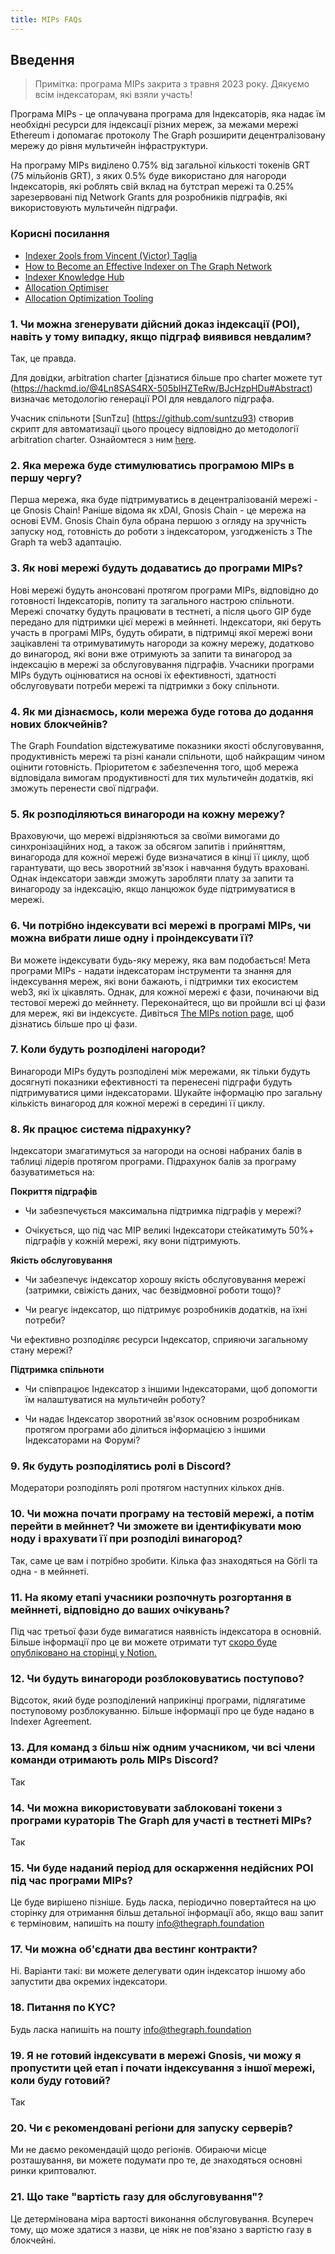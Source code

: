 ```yaml
---
title: MIPs FAQs
---
```


## Введення

> Примітка: програма MIPs закрита з травня 2023 року. Дякуємо всім індексаторам, які взяли участь!

Програма MIPs - це оплачувана програма для Індексаторів, яка надає їм необхідні ресурси для індексації різних мереж, за межами мережі Ethereum і допомагає протоколу The Graph розширити децентралізовану мережу до рівня мультичейн інфраструктури.

На програму MIPs виділено 0.75% від загальної кількості токенів GRT (75 мільйонів GRT), з яких 0.5% буде використано для нагороди Індексаторів, які роблять свій вклад на бутстрап мережі та 0.25% зарезервовані під Network Grants для розробників підграфів, які використовують мультичейн підграфи.

### Корисні посилання

- [Indexer 2ools from Vincent (Victor) Taglia](https://indexer-2ools.vincenttaglia.com/#/)
- [How to Become an Effective Indexer on The Graph Network](https://thegraph.com/blog/how-to-become-indexer/)
- [Indexer Knowledge Hub](https://thegraph.academy/indexers/)
- [Allocation Optimiser](https://github.com/graphprotocol/allocationopt.jl)
- [Allocation Optimization Tooling](https://github.com/anyblockanalytics/thegraph-allocation-optimization/)

### 1. Чи можна згенерувати дійсний доказ індексації (POI), навіть у тому випадку, якщо підграф виявився невдалим?

Так, це правда.

Для довідки, arbitration charter \[дізнатися більше про charter можете тут (https://hackmd.io/@4Ln8SAS4RX-505bIHZTeRw/BJcHzpHDu#Abstract) визначає методологію генерації POI для невдалого підграфа.

Учасник спільноти [SunTzu] (https://github.com/suntzu93) створив скрипт для автоматизації цього процесу відповідно до методології arbitration charter. Ознайомтеся з ним [here](https://github.com/suntzu93/get_valid_poi_subgraph).

### 2. Яка мережа буде стимулюватись програмою MIPs в першу чергу?

Перша мережа, яка буде підтримуватись в децентралізованій мережі - це Gnosis Chain! Раніше відома як xDAI, Gnosis Chain - це мережа на основі EVM. Gnosis Chain була обрана першою з огляду на зручність запуску нод, готовність до роботи з індексатором, узгодженість з The Graph та web3 адаптацію.

### 3. Як нові мережі будуть додаватись до програми MIPs?

Нові мережі будуть анонсовані протягом програми MIPs, відповідно до готовності Індексаторів, попиту та загального настрою спільноти. Мережі спочатку будуть працювати в тестнеті, а після цього GIP буде передано для підтримки цієї мережі в мейннеті. Індексатори, які беруть участь в програмі MIPs, будуть обирати, в підтримці якої мережі вони зацікавлені та отримуватимуть нагороди за кожну мережу, додатково до винагород, які вони вже отримують за запити та винагород за індексацію в мережі за обслуговування підграфів. Учасники програми MIPs будуть оцінюватися на основі їх ефективності, здатності обслуговувати потреби мережі та підтримки з боку спільноти.

### 4. Як ми дізнаємось, коли мережа буде готова до додання нових блокчейнів?

The Graph Foundation відстежуватиме показники якості обслуговування, продуктивність мережі та різні канали спільноти, щоб найкращим чином оцінити готовність. Пріоритетом є забезпечення того, щоб мережа відповідала вимогам продуктивності для тих мультичейн додатків, які зможуть перенести свої підграфи.

### 5. Як розподіляються винагороди на кожну мережу?

Враховуючи, що мережі відрізняються за своїми вимогами до синхронізаційних нод, а також за обсягом запитів і прийняттям, винагорода для кожної мережі буде визначатися в кінці її циклу, щоб гарантувати, що весь зворотний зв'язок і навчання будуть враховані. Однак індексатори завжди зможуть заробляти плату за запити та винагороду за індексацію, якщо ланцюжок буде підтримуватися в мережі.

### 6. Чи потрібно індексувати всі мережі в програмі MIPs, чи можна вибрати лише одну і проіндексувати її?

Ви можете індексувати будь-яку мережу, яка вам подобається! Мета програми MIPs - надати індексаторам інструменти та знання для індексування мереж, які вони бажають, і підтримки тих екосистем web3, які їх цікавлять. Однак, для кожної мережі є фази, починаючи від тестової мережі до мейннету. Переконайтеся, що ви пройшли всі ці фази для мереж, які ви індексуєте. Дивіться [The MIPs notion page](https://thegraphfoundation.notion.site/MIPs-Home-911e1187f1d94d12b247317265f81059), щоб дізнатись більше про ці фази.

### 7. Коли будуть розподілені нагороди?

Винагороди MIPs будуть розподілені між мережами, як тільки будуть досягнуті показники ефективності та перенесені підграфи будуть підтримуватися цими індексаторами. Шукайте інформацію про загальну кількість винагород для кожної мережі в середині її циклу.

### 8. Як працює система підрахунку?

Індексатори змагатимуться за нагороди на основі набраних балів в таблиці лідерів протягом програми. Підрахунок балів за програму базуватиметься на:

**Покриття підграфів**

- Чи забезпечується максимальна підтримка підграфів у мережі?

- Очікується, що під час MIP великі Індексатори стейкатимуть 50%+ підграфів у кожній мережі, яку вони підтримують.

**Якість обслуговування**

- Чи забезпечує індексатор хорошу якість обслуговування мережі (затримки, свіжість даних, час безвідмовної роботи тощо)?

- Чи реагує індексатор, що підтримує розробників додатків, на їхні потреби?

Чи ефективно розподіляє ресурси Індексатор, сприяючи загальному стану мережі?

**Підтримка спільноти**

- Чи співпрацює Індексатор з іншими Індексаторами, щоб допомогти їм налаштуватися на мультичейн роботу?

- Чи надає Індексатор зворотний зв'язок основним розробникам протягом програми або ділиться інформацією з іншими Індексаторами на Форумі?

### 9. Як будуть розподілятись ролі в Discord?

Модератори розподілять ролі протягом наступних кількох днів.

### 10. Чи можна почати програму на тестовій мережі, а потім перейти в мейннет? Чи зможете ви ідентифікувати мою ноду і врахувати її при розподілі винагород?

Так, саме це вам і потрібно зробити. Кілька фаз знаходяться на Görli та одна - в мейннеті.

### 11. На якому етапі учасники розпочнуть розгортання в мейннеті, відповідно до ваших очікувань?

Під час третьої фази буде вимагатися наявність індексатора в основній. Більше інформації про це ви можете отримати тут [скоро буде опубліковано на сторінці у Notion.](https://thegraphfoundation.notion.site/MIPs-Home-911e1187f1d94d12b247317265f81059)

### 12. Чи будуть винагороди розблоковуватись поступово?

Відсоток, який буде розподілений наприкінці програми, підлягатиме поступовому розблокуванню. Більше інформації про це буде надано в Indexer Agreement.

### 13. Для команд з більш ніж одним учасником, чи всі члени команди отримають роль MIPs Discord?

Так

### 14. Чи можна використовувати заблоковані токени з програми кураторів The Graph для участі в тестнеті MIPs?

Так

### 15. Чи буде наданий період для оскарження недійсних POI під час програми MIPs?

Це буде вирішено пізніше. Будь ласка, періодично повертайтеся на цю сторінку для отримання більш детальної інформації або, якщо ваш запит є терміновим, напишіть на пошту info@thegraph.foundation

### 17. Чи можна об'єднати два вестинг контракти?

Ні. Варіанти такі: ви можете делегувати один індексатор іншому або запустити два окремих індексатори.

### 18. Питання по KYC?

Будь ласка напишіть на пошту info@thegraph.foundation

### 19. Я не готовий індексувати в мережі Gnosis, чи можу я пропустити цей етап і почати індексування з іншої мережі, коли буду готовий?

Так

### 20. Чи є рекомендовані регіони для запуску серверів?

Ми не даємо рекомендацій щодо регіонів. Обираючи місце розташування, ви можете подумати про те, де знаходяться основні ринки криптовалют.

### 21. Що таке "вартість газу для обслуговування"?

Це детермінована міра вартості виконання обслуговування. Всупереч тому, що може здатися з назви, це ніяк не пов'язано з вартістю газу в блокчейні.
